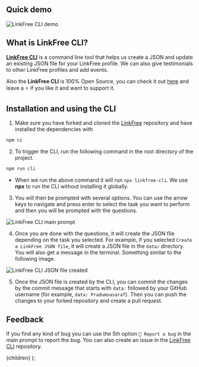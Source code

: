 
## Quick demo

![LinkFree CLI demo](https://user-images.githubusercontent.com/51878265/226284599-5702dfd2-0825-471f-a693-8a216c2d7cfe.gif)

## What is LinkFree CLI?

[**LinkFree CLI**](https://github.com/Pradumnasaraf/LinkFree-CLI) is a command line tool that helps us create a JSON and update an existing JSON file for your LinkFree profile. We can also give testimonials to other LinkFree profiles and add events.

Also the **LinkFree CLI** is 100% Open Source, you can check it out [here](https://github.com/Pradumnasaraf/LinkFree-CLI) and leave a ⭐ if you like it and want to support it.

## Installation and using the CLI

1. Make sure you have forked and cloned the [LinkFree](https://github.com/EddieHubCommunity/LinkFree) repository and have installed the dependencies with

```bash
npm ci
```

2. To trigger the CLI, run the following command in the root directory of the project.

```bash
npm run cli
```

- When we run the above command it will run `npx linkfree-cli`. We use **npx** to run the CLI without installing it globally.

3. You will then be prompted with several options. You can use the arrow keys to navigate and press enter to select the task you want to perform and then you will be prompted with the questions.

![LinkFree CLI main prompt](https://user-images.githubusercontent.com/51878265/220891756-10861090-e719-4687-b4fb-f7bef2826934.png)

4. Once you are done with the questions, it will create the JSON file depending on the task you selected. For example, if you selected `Create a LinkFree JSON file`, it will create a JSON file in the `data/` directory. You will also get a message in the terminal. Something similar to the following image.

![LinkFree CLI JSON file created](https://user-images.githubusercontent.com/51878265/220895327-ebb3a616-eedf-4497-9663-081064168d93.png)

5. Once the JSON file is created by the CLI, you can commit the changes by the commit message that starts with `data:` followed by your GitHub username (for example, `data: Pradumnasaraf`). Then you can push the changes to your forked repository and create a pull request.

## Feedback

If you find any kind of bug you can use the 5th option `🐛 Report a bug` in the main prompt to report the bug. You can also create an issue in the [LinkFree CLI](https://github.com/Pradumnasaraf/LinkFree-CLI/issues/new?assignees=&labels=bug&template=bug.yaml) repository.

  <DocsLayout title="Creating profile via LinkFree CLI" section="Getting started" name="LinkFree CLI" >{children}</DocsLayout>
);
